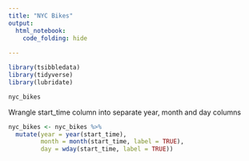 ```yaml
---
title: "NYC Bikes"
output: 
  html_notebook:
    code_folding: hide
  
---
```


```r
library(tsibbledata)
library(tidyverse)
library(lubridate)

nyc_bikes 
```

Wrangle start_time column into separate year, month and day columns 

```r
nyc_bikes <- nyc_bikes %>% 
  mutate(year = year(start_time),
         month = month(start_time, label = TRUE),
         day = wday(start_time, label = TRUE))
```

